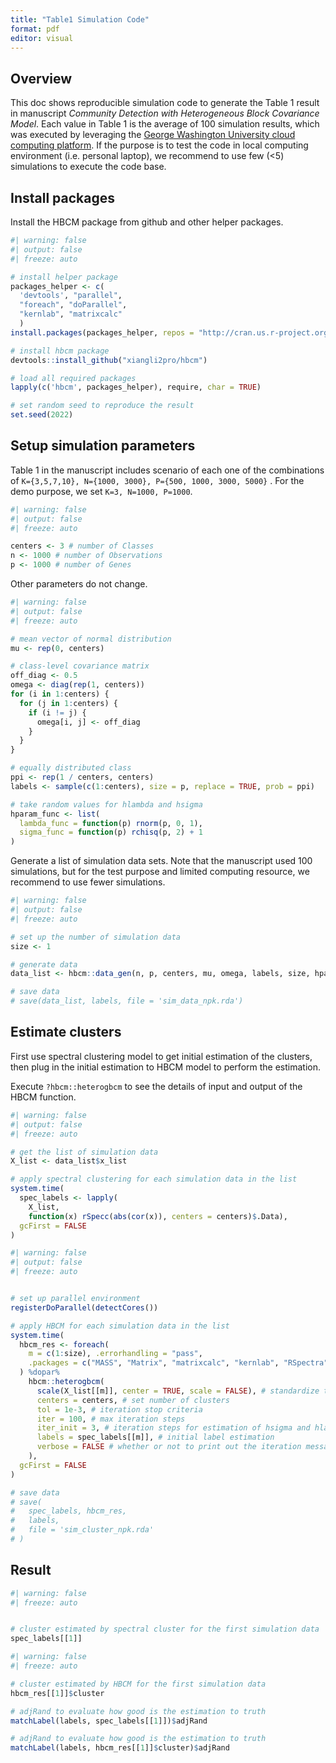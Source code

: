 ```yaml
---
title: "Table1 Simulation Code"
format: pdf
editor: visual
---
```


## Overview

This doc shows reproducible simulation code to generate the Table 1 result in manuscript *Community Detection with Heterogeneous Block Covariance Model*. Each value in Table 1 is the average of 100 simulation results, which was executed by leveraging the [George Washington University cloud computing platform](https://hpc.gwu.edu). If the purpose is to test the code in local computing environment (i.e. personal laptop), we recommend to use few (\<5) simulations to execute the code base.

## Install packages

Install the HBCM package from github and other helper packages.

```r
#| warning: false
#| output: false
#| freeze: auto

# install helper package
packages_helper <- c(
  'devtools', "parallel", 
  "foreach", "doParallel", 
  "kernlab", "matrixcalc"
  )
install.packages(packages_helper, repos = "http://cran.us.r-project.org")

# install hbcm package
devtools::install_github("xiangli2pro/hbcm")

# load all required packages
lapply(c('hbcm', packages_helper), require, char = TRUE)

# set random seed to reproduce the result
set.seed(2022)
```

## Setup simulation parameters

Table 1 in the manuscript includes scenario of each one of the combinations of `K={3,5,7,10}, N={1000, 3000}, P={500, 1000, 3000, 5000}` . For the demo purpose, we set `K=3, N=1000, P=1000`.

```r
#| warning: false
#| output: false
#| freeze: auto

centers <- 3 # number of Classes
n <- 1000 # number of Observations
p <- 1000 # number of Genes
```

Other parameters do not change.

```r
#| warning: false
#| output: false
#| freeze: auto

# mean vector of normal distribution
mu <- rep(0, centers)

# class-level covariance matrix
off_diag <- 0.5
omega <- diag(rep(1, centers))
for (i in 1:centers) {
  for (j in 1:centers) {
    if (i != j) {
      omega[i, j] <- off_diag
    }
  }
}

# equally distributed class
ppi <- rep(1 / centers, centers)
labels <- sample(c(1:centers), size = p, replace = TRUE, prob = ppi)

# take random values for hlambda and hsigma
hparam_func <- list(
  lambda_func = function(p) rnorm(p, 0, 1),
  sigma_func = function(p) rchisq(p, 2) + 1
)
```

Generate a list of simulation data sets. Note that the manuscript used 100 simulations, but for the test purpose and limited computing resource, we recommend to use fewer simulations.

```r
#| warning: false
#| output: false
#| freeze: auto

# set up the number of simulation data
size <- 1

# generate data
data_list <- hbcm::data_gen(n, p, centers, mu, omega, labels, size, hparam_func)

# save data
# save(data_list, labels, file = 'sim_data_npk.rda')
```

## Estimate clusters

First use spectral clustering model to get initial estimation of the clusters, then plug in the initial estimation to HBCM model to perform the estimation.

Execute `?hbcm::heterogbcm` to see the details of input and output of the HBCM function.

```r
#| warning: false
#| output: false
#| freeze: auto

# get the list of simulation data
X_list <- data_list$x_list

# apply spectral clustering for each simulation data in the list
system.time(
  spec_labels <- lapply(
    X_list, 
    function(x) rSpecc(abs(cor(x)), centers = centers)$.Data),
  gcFirst = FALSE
)
```

```r
#| warning: false
#| output: false
#| freeze: auto


# set up parallel environment
registerDoParallel(detectCores())

# apply HBCM for each simulation data in the list
system.time(
  hbcm_res <- foreach(
    m = c(1:size), .errorhandling = "pass",
    .packages = c("MASS", "Matrix", "matrixcalc", "kernlab", "RSpectra")
  ) %dopar%
    hbcm::heterogbcm(
      scale(X_list[[m]], center = TRUE, scale = FALSE), # standardize the data
      centers = centers, # set number of clusters
      tol = 1e-3, # iteration stop criteria
      iter = 100, # max iteration steps
      iter_init = 3, # iteration steps for estimation of hsigma and hlambda
      labels = spec_labels[[m]], # initial label estimation
      verbose = FALSE # whether or not to print out the iteration message
    ),
  gcFirst = FALSE
)

# save data
# save(
#   spec_labels, hbcm_res,
#   labels,
#   file = 'sim_cluster_npk.rda'
# )
```

## Result

```r
#| warning: false
#| freeze: auto


# cluster estimated by spectral cluster for the first simulation data
spec_labels[[1]]
```

```r
#| warning: false
#| freeze: auto

# cluster estimated by HBCM for the first simulation data
hbcm_res[[1]]$cluster
```

```r
# adjRand to evaluate how good is the estimation to truth
matchLabel(labels, spec_labels[[1]])$adjRand

# adjRand to evaluate how good is the estimation to truth
matchLabel(labels, hbcm_res[[1]]$cluster)$adjRand
```
